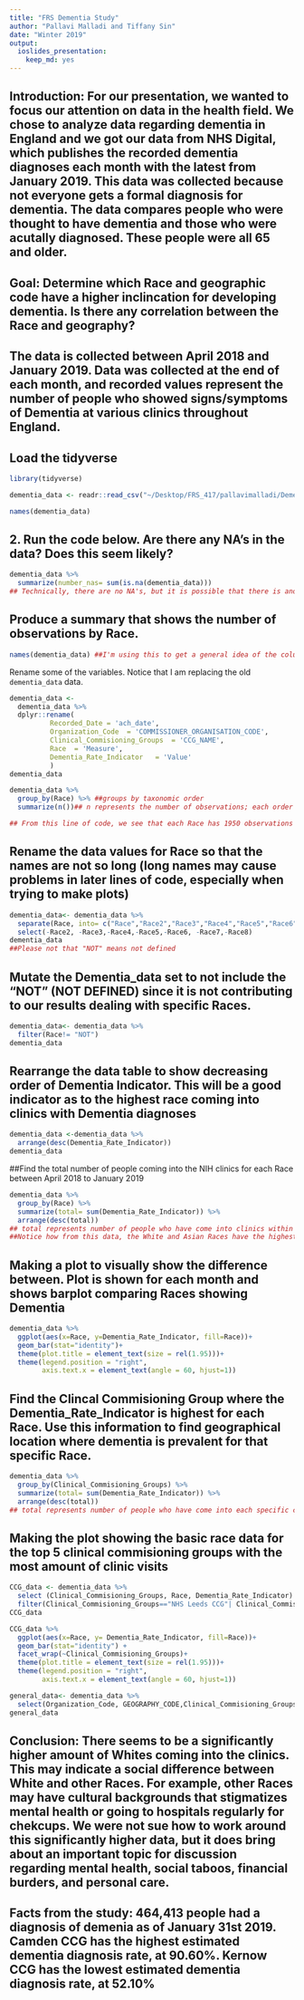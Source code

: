 ```yaml
---
title: "FRS Dementia Study"
author: "Pallavi Malladi and Tiffany Sin"
date: "Winter 2019"
output: 
  ioslides_presentation: 
    keep_md: yes
---
```

## Introduction: For our presentation, we wanted to focus our attention on data in the health field. We chose to analyze data regarding dementia in England and we got our data from NHS Digital, which publishes the recorded dementia diagnoses each month with the latest from January 2019. This data was collected because not everyone gets a formal diagnosis for dementia. The data compares people who were thought to have dementia and those who were acutally diagnosed. These people were all 65 and older.

## Goal: Determine which Race and geographic code have a higher inclincation for developing dementia. Is there any correlation between the Race and geography?

## The data is collected between April 2018 and January 2019. Data was collected at the end of each month, and recorded values represent the number of people who showed signs/symptoms of Dementia at various clinics throughout England.

## Load the tidyverse
```r
library(tidyverse)
```

```r
dementia_data <- readr::read_csv("~/Desktop/FRS_417/pallavimalladi/Dementia_Study/Recorded_Dementia_Diagnoses_by_Race.csv")
```

```r
names(dementia_data)
```

## 2. Run the code below. Are there any NA's in the data? Does this seem likely?
```r
dementia_data %>% 
  summarize(number_nas= sum(is.na(dementia_data)))
## Technically, there are no NA's, but it is possible that there is another value such as -999 that represents a null value
```

## Produce a summary that shows the number of observations by Race.
```r
names(dementia_data) ##I'm using this to get a general idea of the column headers so I know which notation to use within my code
```

Rename some of the variables. Notice that I am replacing the old `dementia_data` data.
```r
dementia_data <- 
  dementia_data %>% 
  dplyr::rename(
          Recorded_Date = 'ach_date',
          Organization_Code  = 'COMMISSIONER_ORGANISATION_CODE',
          Clinical_Commisioning_Groups  = 'CCG_NAME',
          Race  = 'Measure',
          Dementia_Rate_Indicator   = 'Value'
          )
dementia_data
```

```r
dementia_data %>% 
  group_by(Race) %>% ##groups by taxonomic order
  summarize(n())## n represents the number of observations; each order has a certain number of observations

## From this line of code, we see that each Race has 1950 observations
```

## Rename the data values for Race so that the names are not so long (long names may cause problems in later lines of code, especially when trying to make plots)
```r
dementia_data<- dementia_data %>% 
  separate(Race, into= c("Race","Race2","Race3","Race4","Race5","Race6","Race7", "Race8" ), sep = "_") %>% 
  select(-Race2, -Race3,-Race4,-Race5,-Race6, -Race7,-Race8)
dementia_data
##Please not that "NOT" means not defined
```

## Mutate the Dementia_data set to not include the "NOT" (NOT DEFINED) since it is not contributing to our results dealing with specific Races.
```r
dementia_data<- dementia_data %>% 
  filter(Race!= "NOT")
dementia_data
```

## Rearrange the data table to show decreasing order of Dementia Indicator. This will be a good indicator as to the highest race coming into clinics with Dementia diagnoses
```r
dementia_data <-dementia_data %>%
  arrange(desc(Dementia_Rate_Indicator))
dementia_data
```

##Find the total number of people coming into the NIH clinics for each Race between April 2018 to January 2019
```r
dementia_data %>% 
  group_by(Race) %>% 
  summarize(total= sum(Dementia_Rate_Indicator)) %>% 
  arrange(desc(total))
## total represents number of people who have come into clinics within each race
##Notice how from this data, the White and Asian Races have the highest Dementia Diagnoses, while Black data is closest to 0. This should be very apparent in our upcoming plots.
```

## Making a plot to visually show the difference between. Plot is shown for each month and shows barplot comparing Races showing Dementia
```r
dementia_data %>% 
  ggplot(aes(x=Race, y=Dementia_Rate_Indicator, fill=Race))+
  geom_bar(stat="identity")+
  theme(plot.title = element_text(size = rel(1.95)))+
  theme(legend.position = "right",
        axis.text.x = element_text(angle = 60, hjust=1))
```

## Find the Clincal Commisioning Group where the Dementia_Rate_Indicator is highest for each Race. Use this information to find geographical location where dementia is prevalent for that specific Race.
```r
dementia_data %>% 
  group_by(Clinical_Commisioning_Groups) %>% 
  summarize(total= sum(Dementia_Rate_Indicator)) %>% 
  arrange(desc(total)) 
## total represents number of people who have come into each specific clinic
```

## Making the plot showing the basic race data for the top 5 clinical commisioning groups with the most amount of clinic visits
```r
CCG_data <- dementia_data %>% 
  select (Clinical_Commisioning_Groups, Race, Dementia_Rate_Indicator) %>% 
  filter(Clinical_Commisioning_Groups=="NHS Leeds CCG"| Clinical_Commisioning_Groups=="NHS Birmingham and Solihull CCG"| Clinical_Commisioning_Groups=="NHS Mid Essex CCG"| Clinical_Commisioning_Groups=="NHS Bedfordshire CCG" | Clinical_Commisioning_Groups=="NHS Leicester City CCG")
CCG_data
```

```r
CCG_data %>% 
  ggplot(aes(x=Race, y= Dementia_Rate_Indicator, fill=Race))+
  geom_bar(stat="identity") +
  facet_wrap(~Clinical_Commisioning_Groups)+
  theme(plot.title = element_text(size = rel(1.95)))+
  theme(legend.position = "right",
        axis.text.x = element_text(angle = 60, hjust=1))
```

```r
general_data<- dementia_data %>% 
  select(Organization_Code, GEOGRAPHY_CODE,Clinical_Commisioning_Groups, Race, Dementia_Rate_Indicator)
general_data
```

## Conclusion: There seems to be a significantly higher amount of Whites coming into the clinics. This may indicate a social difference between White and other Races. For example, other Races may have cultural backgrounds that stigmatizes mental health or going to hospitals regularly for chekcups. We were not sue how to work around this significantly higher data, but it does bring about an important topic for discussion regarding mental health, social taboos, financial burders, and personal care.

## Facts from the study: 464,413 people had a diagnosis of demenia as of January 31st 2019. Camden CCG has the highest estimated dementia diagnosis rate, at 90.60%. Kernow CCG has the lowest estimated dementia diagnosis rate, at 52.10%